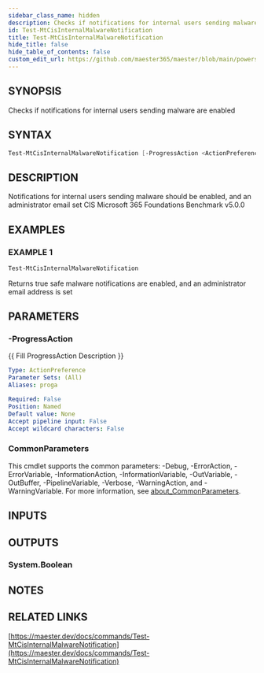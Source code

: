 ```yaml
---
sidebar_class_name: hidden
description: Checks if notifications for internal users sending malware are enabled
id: Test-MtCisInternalMalwareNotification
title: Test-MtCisInternalMalwareNotification
hide_title: false
hide_table_of_contents: false
custom_edit_url: https://github.com/maester365/maester/blob/main/powershell/public/Test-MtCisInternalMalwareNotification.ps1
---
```


## SYNOPSIS

Checks if notifications for internal users sending malware are enabled

## SYNTAX

```powershell
Test-MtCisInternalMalwareNotification [-ProgressAction <ActionPreference>] [<CommonParameters>]
```

## DESCRIPTION

Notifications for internal users sending malware should be enabled, and an administrator email set
CIS Microsoft 365 Foundations Benchmark v5.0.0

## EXAMPLES

### EXAMPLE 1

```powershell
Test-MtCisInternalMalwareNotification
```

Returns true safe malware notifications are enabled, and an administrator email address is set

## PARAMETERS

### -ProgressAction

\{\{ Fill ProgressAction Description \}\}

```yaml
Type: ActionPreference
Parameter Sets: (All)
Aliases: proga

Required: False
Position: Named
Default value: None
Accept pipeline input: False
Accept wildcard characters: False
```

### CommonParameters

This cmdlet supports the common parameters: -Debug, -ErrorAction, -ErrorVariable, -InformationAction, -InformationVariable, -OutVariable, -OutBuffer, -PipelineVariable, -Verbose, -WarningAction, and -WarningVariable. For more information, see [about_CommonParameters](http://go.microsoft.com/fwlink/?LinkID=113216).

## INPUTS

## OUTPUTS

### System.Boolean

## NOTES

## RELATED LINKS

[https://maester.dev/docs/commands/Test-MtCisInternalMalwareNotification](https://maester.dev/docs/commands/Test-MtCisInternalMalwareNotification)
